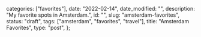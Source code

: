 
  categories: ["favorites"],
  date: "2022-02-14",
  date_modified: "",
  description: "My favorite spots in Amsterdam.",
  id: "",
  slug: "amsterdam-favorites",
  status: "draft",
  tags: ["amsterdam", "favorites", "travel"],
  title: "Amsterdam Favorites",
  type: "post",
};


<Spots />
